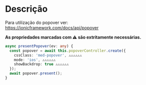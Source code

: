 
<Meta title="Components/Global/Popover/Usage" />

# Descrição

Para utilização do popover ver: https://ionicframework.com/docs/api/popover

**As propriedades marcadas com ⚠️ são extritamente necessárias.**

```ts
async presentPopover(ev: any) {
  const popover = await this.popoverController.create({
    cssClass: 'med-popover', ⚠️⚠️⚠️⚠️⚠️⚠️
    mode: 'ios', ⚠️⚠️⚠️⚠️⚠️⚠️
    showBackdrop: true ⚠️⚠️⚠️⚠️⚠️⚠️
  });
  await popover.present();
}
```
